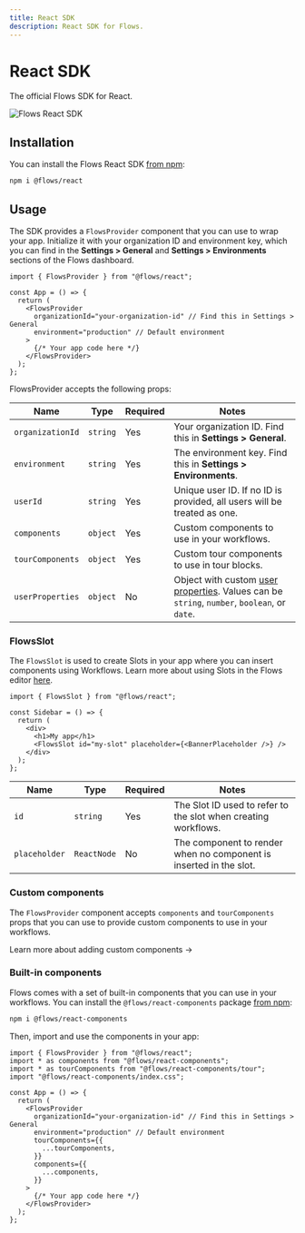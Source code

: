 ```yaml
---
title: React SDK
description: React SDK for Flows.
---
```


# React SDK

The official Flows SDK for React.

![Flows React SDK](/sdk/react.png)

## Installation

You can install the Flows React SDK [from npm](https://www.npmjs.com/package/@flows/react):

```sh npm2yarn
npm i @flows/react
```

## Usage

The SDK provides a `FlowsProvider` component that you can use to wrap your app. Initialize it with your organization ID and environment key, which you can find in the **Settings > General** and **Settings > Environments** sections of the Flows dashboard.

```tsx filename="layout.tsx"
import { FlowsProvider } from "@flows/react";

const App = () => {
  return (
    <FlowsProvider
      organizationId="your-organization-id" // Find this in Settings > General
      environment="production" // Default environment
    >
      {/* Your app code here */}
    </FlowsProvider>
  );
};
```

FlowsProvider accepts the following props:

| Name             | Type     | Required | Notes                                                                                                            |
| ---------------- | -------- | -------- | ---------------------------------------------------------------------------------------------------------------- |
| `organizationId` | `string` | Yes      | Your organization ID. Find this in **Settings > General**.                                                       |
| `environment`    | `string` | Yes      | The environment key. Find this in **Settings > Environments**.                                                   |
| `userId`         | `string` | Yes      | Unique user ID. If no ID is provided, all users will be treated as one.                                          |
| `components`     | `object` | Yes      | Custom components to use in your workflows.                                                                      |
| `tourComponents` | `object` | Yes      | Custom tour components to use in tour blocks.                                                                    |
| `userProperties` | `object` | No       | Object with custom [user properties](/users/properties). Values can be `string`, `number`, `boolean`, or `date`. |

### FlowsSlot

The `FlowsSlot` is used to create Slots in your app where you can insert components using Workflows. Learn more about using Slots in the Flows editor [here](/workflows/configure-blocks#slot-configuration).

```tsx
import { FlowsSlot } from "@flows/react";

const Sidebar = () => {
  return (
    <div>
      <h1>My app</h1>
      <FlowsSlot id="my-slot" placeholder={<BannerPlaceholder />} />
    </div>
  );
};
```

| Name          | Type        | Required | Notes                                                              |
| ------------- | ----------- | -------- | ------------------------------------------------------------------ |
| `id`          | `string`    | Yes      | The Slot ID used to refer to the slot when creating workflows.     |
| `placeholder` | `ReactNode` | No       | The component to render when no component is inserted in the slot. |

### Custom components

The `FlowsProvider` component accepts `components` and `tourComponents` props that you can use to provide custom components to use in your workflows.

<SectionLink href="/blocks/create-custom-components">
  Learn more about adding custom components →
</SectionLink>

### Built-in components

Flows comes with a set of built-in components that you can use in your workflows. You can install the `@flows/react-components` package [from npm](https://www.npmjs.com/package/@flows/react-components):

```sh npm2yarn
npm i @flows/react-components
```

Then, import and use the components in your app:

```tsx filename="layout.tsx" {2-4, 11-16}
import { FlowsProvider } from "@flows/react";
import * as components from "@flows/react-components";
import * as tourComponents from "@flows/react-components/tour";
import "@flows/react-components/index.css";

const App = () => {
  return (
    <FlowsProvider
      organizationId="your-organization-id" // Find this in Settings > General
      environment="production" // Default environment
      tourComponents={{
        ...tourComponents,
      }}
      components={{
        ...components,
      }}
    >
      {/* Your app code here */}
    </FlowsProvider>
  );
};
```
